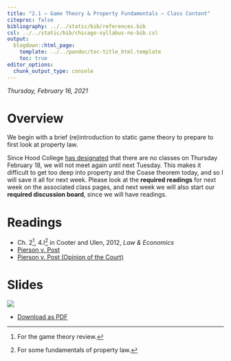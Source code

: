 ```yaml
---
title: "2.1 — Game Theory & Property Fundamentals — Class Content"
citeproc: false
bibliography: ../../static/bib/references.bib
csl: ../../static/bib/chicago-syllabus-no-bib.csl
output:
  blogdown::html_page:
    template: ../../pandoc/toc-title_html.template
    toc: true
editor_options: 
  chunk_output_type: console
---
```


*Thursday, February 16, 2021*

# <i class="fas fa-info-circle fa-lg"></i> Overview

We begin with a brief (re)introduction to static game theory to prepare to first look at property law.

Since Hood College [has designated](https://www.hood.edu/offices-services/registrars-office/academic-calendar) that there are no classes on Thursday February 18, we will not meet again until next Tuesday. This makes it difficult to get too deep into property and the Coase theorem today, and so I will save it all for next week. Please look at the **required readings** for next week on the associated class pages, and next week we will also start our **required discussion board**, since we will have readings.

# <i class="fas fa-book-reader fa-lg"></i> Readings

- <i class="fas fa-book"></i> Ch. 2^[For the game theory review.], 4.I^[For some fundamentals of property law.] in Cooter and Ulen, 2012, *Law & Economics*
- [<i class="fab fa-wikipedia-w"></i> Pierson v. Post](https://en.wikipedia.org/wiki/Pierson_v._Post)
- [<i class="fas fa-external-link-square-alt"></i> Pierson v. Post (Opinion of the  Court)](http://www.courts.state.ny.us/reporter/archives/pierson_post.htm)

# <i class="fas fa-chalkboard-teacher"></i> Slides

[![](/slides/2.1-slides.png)](/slides/2.1-slides.html)

- [<i class="fas fa-file-pdf"></i> Download as PDF](/slides/2.1-slides.pdf)
